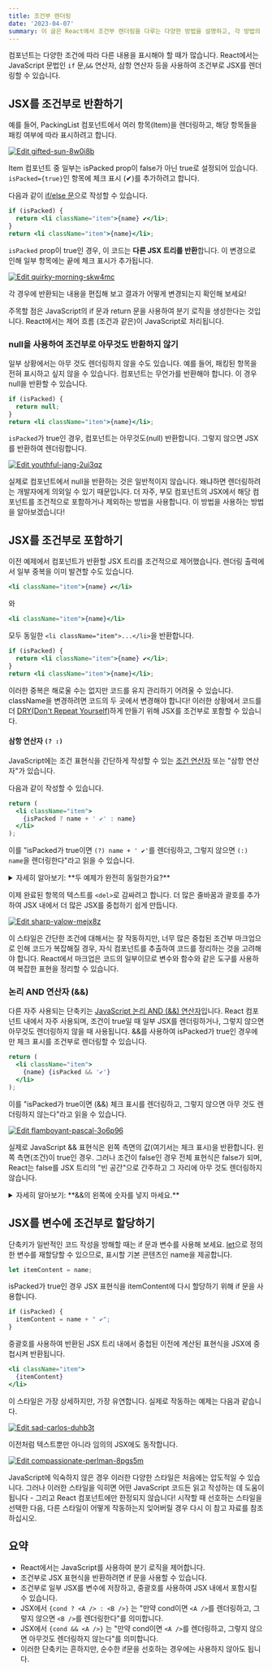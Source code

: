 ```yaml
---
title: 조건부 렌더링
date: '2023-04-07'
summary: 이 글은 React에서 조건부 렌더링을 다루는 다양한 방법을 설명하고, 각 방법의 장단점을 소개합니다.
---
```

<TOCInline toc={props.toc} asDisclosure />


컴포넌트는 다양한 조건에 따라 다른 내용을 표시해야 할 때가 많습니다. React에서는 JavaScript 문법인 `if` 문,`&&` 연산자, 삼항 연산자 등을 사용하여 조건부로 JSX를 렌더링할 수 있습니다.


## JSX를 조건부로 반환하기

예를 들어, PackingList 컴포넌트에서 여러 항목(Item)을 렌더링하고, 해당 항목들을 패킹 여부에 따라 표시하려고 합니다.

[![Edit gifted-sun-8w0i8b](https://codesandbox.io/static/img/play-codesandbox.svg)](https://codesandbox.io/s/gifted-sun-8w0i8b?autoresize=1&fontsize=14&hidenavigation=1&theme=dark)


Item 컴포넌트 중 일부는 isPacked prop이 false가 아닌 true로 설정되어 있습니다. `isPacked={true}`인 항목에 체크 표시 (✔)를 추가하려고 합니다.

다음과 같이 [if/else 문](https://developer.mozilla.org/en-US/docs/Web/JavaScript/Reference/Statements/if...else)으로 작성할 수 있습니다.

```jsx showLineNumbers
if (isPacked) {
  return <li className="item">{name} ✔</li>;
}
return <li className="item">{name}</li>;
```

`isPacked` prop이 true인 경우, 이 코드는 **다른 JSX 트리를 반환**합니다. 이 변경으로 인해 일부 항목에는 끝에 체크 표시가 추가됩니다.

[![Edit quirky-morning-skw4mc](https://codesandbox.io/static/img/play-codesandbox.svg)](https://codesandbox.io/s/quirky-morning-skw4mc?autoresize=1&fontsize=14&hidenavigation=1&theme=dark)

   
각 경우에 반환되는 내용을 편집해 보고 결과가 어떻게 변경되는지 확인해 보세요!

주목할 점은 JavaScript의 if 문과 return 문을 사용하여 분기 로직을 생성한다는 것입니다. React에서는 제어 흐름 (조건과 같은)이 JavaScript로 처리됩니다.

### null을 사용하여 조건부로 아무것도 반환하지 않기

일부 상황에서는 아무 것도 렌더링하지 않을 수도 있습니다. 예를 들어, 패킹된 항목을 전혀 표시하고 싶지 않을 수 있습니다. 컴포넌트는 무언가를 반환해야 합니다. 이 경우 null을 반환할 수 있습니다.

```jsx showLineNumbers
if (isPacked) {
  return null;
}
return <li className="item">{name}</li>;
```

`isPacked`가 true인 경우, 컴포넌트는 아무것도(null) 반환합니다. 그렇지 않으면 JSX를 반환하여 렌더링합니다.

[![Edit youthful-jang-2ui3qz](https://codesandbox.io/static/img/play-codesandbox.svg)](https://codesandbox.io/s/youthful-jang-2ui3qz?autoresize=1&fontsize=14&hidenavigation=1&theme=dark)


실제로 컴포넌트에서 null을 반환하는 것은 일반적이지 않습니다. 왜냐하면 렌더링하려는 개발자에게 의외일 수 있기 때문입니다. 더 자주, 부모 컴포넌트의 JSX에서 해당 컴포넌트를 조건적으로 포함하거나 제외하는 방법을 사용합니다. 이 방법을 사용하는 방법을 알아보겠습니다!


## JSX를 조건부로 포함하기

이전 예제에서 컴포넌트가 반환할 JSX 트리를 조건적으로 제어했습니다. 렌더링 출력에서 일부 중복을 이미 발견할 수도 있습니다.

```jsx showLineNumbers
<li className="item">{name} ✔</li>
```

와

```jsx showLineNumbers
<li className="item">{name}</li>
```

모두 동일한 `<li className="item">...</li>`을 반환합니다.

```jsx showLineNumbers
if (isPacked) {
  return <li className="item">{name} ✔</li>;
}
return <li className="item">{name}</li>;
```

이러한 중복은 해로울 수는 없지만 코드를 유지 관리하기 어려울 수 있습니다. className을 변경하려면 코드의 두 곳에서 변경해야 합니다! 이러한 상황에서 코드를 더 [DRY(Don't Repeat Yourself)](https://en.wikipedia.org/wiki/Don%27t_repeat_yourself)하게 만들기 위해 JSX를 조건부로 포함할 수 있습니다.

#### 삼항 연산자 `(? :)`

JavaScript에는 조건 표현식을 간단하게 작성할 수 있는 [조건 연산자](https://developer.mozilla.org/en-US/docs/Web/JavaScript/Reference/Operators/Conditional_Operator) 또는 "삼항 연산자"가 있습니다.

다음과 같이 작성할 수 있습니다.

```jsx showLineNumbers
return (
  <li className="item">
    {isPacked ? name + ' ✔' : name}
  </li>
);
```

이를 "isPacked가 true이면 `(?) name + ' ✔'`를 렌더링하고, 그렇지 않으면 `(:) name`을 렌더링한다"라고 읽을 수 있습니다.

<details className="bg-gray-100 p-2 rounded-md">
  <summary>자세히 알아보기: **두 예제가 완전히 동일한가요?**</summary>

객체 지향 프로그래밍 배경이 있다면 위의 두 예제가 미묘하게 다르다고 가정할 수 있습니다. 왜냐하면 둘 중 하나가 `<li>`의 두 가지 다른 "인스턴스"를 만들 수 있기 때문입니다. 그러나 JSX 요소는 내부 상태를 가지지 않고 실제 DOM 노드가 아닌 가벼운 설명(청사진)입니다. 따라서 이러한 두 예제는 완전히 동일합니다. [상태 보존과 재설정](https://react.dev/learn/preserving-and-resetting-state)에서 이 작동 방식에 대해 자세히 설명합니다.
</details>

이제 완료된 항목의 텍스트를 `<del>`로 감싸려고 합니다. 더 많은 줄바꿈과 괄호를 추가하여 JSX 내에서 더 많은 JSX를 중첩하기 쉽게 만듭니다.

[![Edit sharp-yalow-mejx8z](https://codesandbox.io/static/img/play-codesandbox.svg)](https://codesandbox.io/s/sharp-yalow-mejx8z?autoresize=1&fontsize=14&hidenavigation=1&theme=dark)


이 스타일은 간단한 조건에 대해서는 잘 작동하지만, 너무 많은 중첩된 조건부 마크업으로 인해 코드가 복잡해질 경우, 자식 컴포넌트를 추출하여 코드를 정리하는 것을 고려해야 합니다. React에서 마크업은 코드의 일부이므로 변수와 함수와 같은 도구를 사용하여 복잡한 표현을 정리할 수 있습니다.



### 논리 AND 연산자 (&&) 

다른 자주 사용되는 단축키는 [JavaScript 논리 AND (&&) 연산자](https://developer.mozilla.org/en-US/docs/Web/JavaScript/Reference/Operators/Logical_AND#:~:text=The%20logical%20AND%20(%20%26%26%20)%20operator,it%20returns%20a%20Boolean%20value.)입니다. React 컴포넌트 내에서 자주 사용되며, 조건이 true일 때 일부 JSX를 렌더링하거나, 그렇지 않으면 아무것도 렌더링하지 않을 때 사용됩니다. &&를 사용하여 isPacked가 true인 경우에만 체크 표시를 조건부로 렌더링할 수 있습니다.

```jsx showLineNumbers
return (
  <li className="item">
    {name} {isPacked && '✔'}
  </li>
);
```

이를 "isPacked가 true이면 (&&) 체크 표시를 렌더링하고, 그렇지 않으면 아무 것도 렌더링하지 않는다"라고 읽을 수 있습니다.

[![Edit flamboyant-pascal-3o6p96](https://codesandbox.io/static/img/play-codesandbox.svg)](https://codesandbox.io/s/flamboyant-pascal-3o6p96?autoresize=1&fontsize=14&hidenavigation=1&theme=dark)

실제로 JavaScript && 표현식은 왼쪽 측면의 값(여기서는 체크 표시)을 반환합니다. 왼쪽 측면(조건)이 true인 경우. 그러나 조건이 false인 경우 전체 표현식은 false가 되며, React는 false를 JSX 트리의 "빈 공간"으로 간주하고 그 자리에 아무 것도 렌더링하지 않습니다.

<details className="bg-gray-100 p-2 rounded-md">
  <summary>자세히 알아보기: **&&의 왼쪽에 숫자를 넣지 마세요.**</summary>

조건을 테스트하기 위해 JavaScript는 왼쪽 측면을 자동으로 boolean으로 변환합니다. 그러나 왼쪽 측면이 0인 경우 전체 표현식은 해당 값(0)이 되고, React는 아무 것도 렌더링하지 않고 0 자체를 렌더링합니다.

예를 들어, `messageCount && <p>New messages</p>`와 같은 코드를 작성하는 것은 자주 발생하는 실수입니다. messageCount가 0일 때는 아무 것도 렌더링하지 않을 것으로 생각하기 쉽지만, 실제로는 0 자체를 렌더링합니다!

이를 수정하려면 왼쪽 측면을 boolean으로 만들어야 합니다. 예: `messageCount > 0 && <p>New messages</p>`.
</details>



## JSX를 변수에 조건부로 할당하기 

단축키가 일반적인 코드 작성을 방해할 때는 if 문과 변수를 사용해 보세요. [let](https://developer.mozilla.org/en-US/docs/Web/JavaScript/Reference/Statements/let)으로 정의한 변수를 재할당할 수 있으므로, 표시할 기본 콘텐츠인 name을 제공합니다.

```jsx
let itemContent = name;
```

isPacked가 true인 경우 JSX 표현식을 itemContent에 다시 할당하기 위해 if 문을 사용합니다.

```jsx
if (isPacked) {
  itemContent = name + " ✔";
}
```

중괄호를 사용하여 반환된 JSX 트리 내에서 중첩된 이전에 계산된 표현식을 JSX에 중첩시켜 반환됩니다.

```jsx
<li className="item">
  {itemContent}
</li>
```

이 스타일은 가장 상세하지만, 가장 유연합니다. 실제로 작동하는 예제는 다음과 같습니다.

[![Edit sad-carlos-duhb3t](https://codesandbox.io/static/img/play-codesandbox.svg)](https://codesandbox.io/s/sad-carlos-duhb3t?autoresize=1&fontsize=14&hidenavigation=1&theme=dark)

이전처럼 텍스트뿐만 아니라 임의의 JSX에도 동작합니다.

[![Edit compassionate-perlman-8pgs5m](https://codesandbox.io/static/img/play-codesandbox.svg)](https://codesandbox.io/s/compassionate-perlman-8pgs5m?autoresize=1&fontsize=14&hidenavigation=1&theme=dark)

JavaScript에 익숙하지 않은 경우 이러한 다양한 스타일은 처음에는 압도적일 수 있습니다. 그러나 이러한 스타일을 익히면 어떤 JavaScript 코드든 읽고 작성하는 데 도움이 됩니다 - 그리고 React 컴포넌트에만 한정되지 않습니다! 시작할 때 선호하는 스타일을 선택한 다음, 다른 스타일이 어떻게 작동하는지 잊어버릴 경우 다시 이 참고 자료를 참조하십시오.

## 요약

- React에서는 JavaScript를 사용하여 분기 로직을 제어합니다.
- 조건부로 JSX 표현식을 반환하려면 if 문을 사용할 수 있습니다.
- 조건부로 일부 JSX를 변수에 저장하고, 중괄호를 사용하여 JSX 내에서 포함시킬 수 있습니다.
- JSX에서 `{cond ? <A /> : <B />}` 는 "만약 cond이면 `<A />`를 렌더링하고, 그렇지 않으면 `<B />`를 렌더링한다"를 의미합니다.
- JSX에서 `{cond && <A />}` 는 "만약 cond이면 `<A />`를 렌더링하고, 그렇지 않으면 아무것도 렌더링하지 않는다"를 의미합니다.
- 이러한 단축키는 흔하지만, 순수한 if문을 선호하는 경우에는 사용하지 않아도 됩니다.

